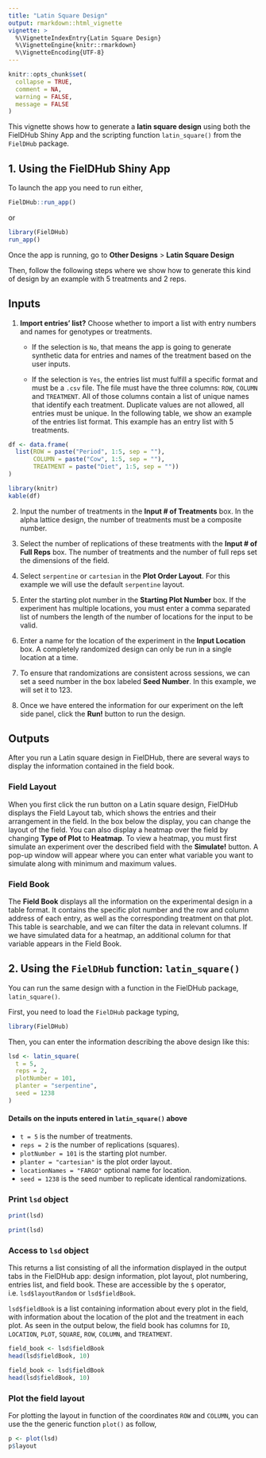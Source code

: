 ```yaml
---
title: "Latin Square Design"
output: rmarkdown::html_vignette
vignette: >
  %\VignetteIndexEntry{Latin Square Design}
  %\VignetteEngine{knitr::rmarkdown}
  %\VignetteEncoding{UTF-8}
---
```


```r
knitr::opts_chunk$set(
  collapse = TRUE,
  comment = NA,
  warning = FALSE, 
  message = FALSE
)
```

This vignette shows how to generate a **latin square design** using both the FielDHub Shiny App and the scripting function `latin_square()` from the `FielDHub` package.

## 1. Using the FielDHub Shiny App

To launch the app you need to run either,

```r
FielDHub::run_app()
```

or

```r
library(FielDHub)
run_app()
```

Once the app is running, go to **Other Designs** > **Latin Square Design**

Then, follow the following steps where we show how to generate this kind of design by an example with 5 treatments and 2 reps. 

## Inputs

1. **Import entries' list?** Choose whether to import a list with entry numbers and names for genotypes or treatments.
    * If the selection is `No`, that means the app is going to generate synthetic data for entries and names of the treatment based on the user inputs.

    * If the selection is `Yes`, the entries list must fulfill a specific format and must be a `.csv` file. The file must have the three columns: `ROW`, `COLUMN` and `TREATMENT`. All of those columns contain a list of unique names that identify each treatment. Duplicate values are not allowed, all entries must be unique. In the following table, we show an example of the entries list format. This example has an entry list with 5 treatments. 

```r
df <- data.frame(
  list(ROW = paste("Period", 1:5, sep = ""),
       COLUMN = paste("Cow", 1:5, sep = ""),
       TREATMENT = paste("Diet", 1:5, sep = ""))
)
```

```r
library(knitr)
kable(df)
```

2. Input the number of treatments in the **Input # of Treatments** box. In the alpha lattice design, the number of treatments must be a composite number.

3. Select the number of replications of these treatments with the **Input # of Full Reps** box.  The number of treatments and the number of full reps set the dimensions of the field. 

4. Select `serpentine` or `cartesian` in the **Plot Order Layout**. For this example we will use the default `serpentine` layout.

5. Enter the starting plot number in the **Starting Plot Number** box. If the experiment has multiple locations, you must enter a comma separated list of numbers the length of the number of locations for the input to be valid. 

6. Enter a name for the location of the experiment in the **Input Location** box. A completely randomized design can only be run in a single location at a time. 

7. To ensure that randomizations are consistent across sessions, we can set a seed number in the box labeled **Seed Number**. In this example, we will set it to 123. 

8. Once we have entered the information for our experiment on the left side panel, click the **Run!** button to run the design. 

## Outputs

After you run a Latin square design in FielDHub, there are several ways to display the information contained in the field book. 

### Field Layout

When you first click the run button on a Latin square design, FielDHub displays the Field Layout tab, which shows the entries and their arrangement in the field. In the box below the display, you can change the layout of the field. 
You can also display a heatmap over the field by changing **Type of Plot** to **Heatmap**. To view a heatmap, you must first simulate an experiment over the described field with the **Simulate!** button. A pop-up window will appear where you can enter what variable you want to simulate along with minimum and maximum values. 

### Field Book

The **Field Book** displays all the information on the experimental design in a table format. It contains the specific plot number and the row and column address of each entry, as well as the corresponding treatment on that plot. This table is searchable, and we can filter the data in relevant columns. If we have simulated data for a heatmap, an additional column for that variable appears in the Field Book. 

## 2. Using the `FielDHub` function: `latin_square()`

You can run the same design with a function in the FielDHub package, `latin_square()`.

First, you need to load the `FielDHub` package typing,

```r
library(FielDHub)
```

Then, you can enter the information describing the above design like this:


```r
lsd <- latin_square(
  t = 5,
  reps = 2,
  plotNumber = 101,
  planter = "serpentine",
  seed = 1238
)
```

#### Details on the inputs entered in `latin_square()` above

*   `t = 5` is the number of treatments.
*   `reps = 2` is the number of replications (squares).
*   `plotNumber = 101` is the starting plot number.
*   `planter = "cartesian"` is the plot order layout.
*   `locationNames = "FARGO"` optional name for location.
*   `seed = 1238` is the seed number to replicate identical randomizations.

### Print `lsd` object

```r
print(lsd)
```

```r
print(lsd)
```

### Access to `lsd` object

This returns a list consisting of all the information displayed in the output tabs in the FielDHub app: design information, plot layout, plot numbering, entries list, and field book. These are accessible by the `$` operator, i.e. `lsd$layoutRandom` or `lsd$fieldBook`. 

`lsd$fieldBook` is a list containing information about every plot in the field, with information about the location of the plot and the treatment in each plot. As seen in the output below, the field book has columns for `ID`, `LOCATION`, `PLOT`, `SQUARE`, `ROW`, `COLUMN`, and `TREATMENT`.

```r
field_book <- lsd$fieldBook
head(lsd$fieldBook, 10)
```

```r
field_book <- lsd$fieldBook
head(lsd$fieldBook, 10)
```

### Plot the field layout

For plotting the layout in function of the coordinates `ROW` and `COLUMN`, you can use the the generic function `plot()` as follow,


```r
p <- plot(lsd)
p$layout
```

<br>
<br>
<br>
